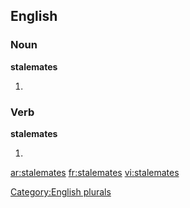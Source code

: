 ==English==

===Noun===
'''stalemates'''

# {{plural of |[[stalemate]]}}

===Verb===
'''stalemates'''

# {{third-person singular of|[[stalemate]]}}

[[Category:English plurals]]

[[ar:stalemates]]
[[fr:stalemates]]
[[vi:stalemates]]
